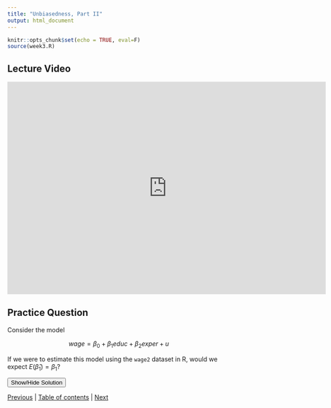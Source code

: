 ```yaml
---
title: "Unbiasedness, Part II"
output: html_document
---
```


```r
knitr::opts_chunk$set(echo = TRUE, eval=F)
source(week3.R)
```

## Lecture Video

<iframe id="kaltura_player" src="https://cdnapisec.kaltura.com/p/391241/sp/39124100/embedIframeJs/uiconf_id/22119142/partner_id/391241?iframeembed=true&playerId=kaltura_player&entry_id=0_d28958g8&flashvars[localizationCode]=en&amp;flashvars[leadWithHTML5]=true&amp;flashvars[sideBarContainer.plugin]=true&amp;flashvars[sideBarContainer.position]=left&amp;flashvars[sideBarContainer.clickToClose]=true&amp;flashvars[chapters.plugin]=true&amp;flashvars[chapters.layout]=vertical&amp;flashvars[chapters.thumbnailRotator]=false&amp;flashvars[streamSelector.plugin]=true&amp;flashvars[EmbedPlayer.SpinnerTarget]=videoHolder&amp;flashvars[dualScreen.plugin]=true&amp;flashvars[hotspots.plugin]=1&amp;flashvars[Kaltura.addCrossoriginToIframe]=true&amp;&wid=0_tvosr17u" width="720" height="480"  allow="autoplay *; fullscreen *; encrypted-media *" sandbox="allow-forms allow-same-origin allow-scripts allow-top-navigation allow-pointer-lock allow-popups allow-modals allow-orientation-lock allow-popups-to-escape-sandbox allow-presentation allow-top-navigation-by-user-activation" frameborder="0" title="Kaltura Player"></iframe>



## Practice Question
Consider the model

$$wage = \beta_0 + \beta_1 educ + \beta_2 exper + u$$

If we were to estimate this model using the `wage2` dataset in R, would we expect $E(\widehat{\beta}_1) = \beta_1$?

<div id="spoiler" style="display:none">
Probably not---we would expect the OLS estimate of $\beta_1$ to be biased. There are likely many variables contained in $u$ that affect not only wage, but also an individual's education level. For instance, some people have more "ability," or "drive", than other people. High-ability people that are driven to succeed likely stay in school longer, on average, than people who are not as driven. Similarly, those same people are likely to work hard try to get ahead in the workplace, resulting in higher wages. But since we are not including this ability variable in our regression, assumption MLR4 will be violated and our estimates will be biased.
</div>

<button title="Click to Show/Hide Content" type="button" onclick="if(document.getElementById('spoiler') .style.display=='none') {document.getElementById('spoiler') .style.display=''}else{document.getElementById('spoiler') .style.display='none'}">Show/Hide Solution</button>


[Previous](3_5.html) | [Table of contents](3_0.html) | [Next](3_7.html)
